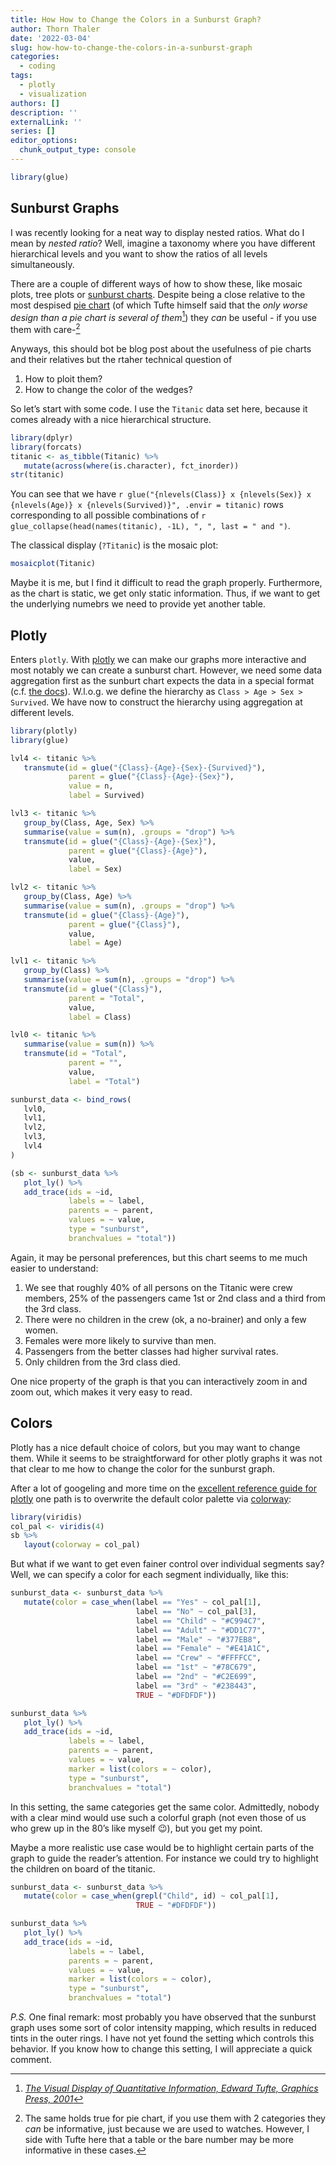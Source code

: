 ```yaml
---
title: How How to Change the Colors in a Sunburst Graph?
author: Thorn Thaler
date: '2022-03-04'
slug: how-how-to-change-the-colors-in-a-sunburst-graph
categories:
  - coding
tags:
  - plotly
  - visualization
authors: []
description: ''
externalLink: ''
series: []
editor_options: 
  chunk_output_type: console
---
```


```r
library(glue)
```


## Sunburst Graphs

I was recently looking for a neat way to display nested ratios. What do I mean by 
*nested ratio*? Well, imagine a taxonomy where you have different hierarchical levels 
and you want to show the ratios of all levels simultaneously. 

There are a couple of different ways of how to show these, like mosaic plots, tree plots
or [sunburst charts](https://www.anychart.com/de/chartopedia/chart-type/sunburst-chart/).
Despite being a close relative to the most despised 
[pie chart](https://www.anychart.com/chartopedia/chart-type/pie-chart/) (of which Tufte
himself said that the *only worse design than a pie chart is several of them*^[*[The 
Visual Display of Quantitative Information, Edward Tufte, Graphics Press, 
2001](http://84.89.132.1/~michael/visualdata/tufte-aesthetics_and_technique.pdf)*]) they 
*can* be useful - if you use them with care-^[The same holds true for pie chart, if you use
them with 2 categories they *can* be informative, just because we are used to watches.
However, I side with Tufte here that a table or the bare number may be more informative in
these cases.]

Anyways, this should bot be blog post about the usefulness of pie charts and their 
relatives but the rtaher technical question of

1. How to ploit them?
1. How to change the color of the wedges?

So let's start with some code. I use the `Titanic` data set here, because it comes 
already with a nice hierarchical structure.

```r
library(dplyr)
library(forcats)
titanic <- as_tibble(Titanic) %>% 
   mutate(across(where(is.character), fct_inorder))
str(titanic)
```

You can see that we have 
`r glue("{nlevels(Class)} x {nlevels(Sex)} x {nlevels(Age)} x {nlevels(Survived)}", .envir = titanic)` rows corresponding to all possible combinations of 
`r glue_collapse(head(names(titanic), -1L), ", ", last = " and ")`.

The classical display (`?Titanic`) is the mosaic plot:

```r
mosaicplot(Titanic)
```

Maybe it is me, but I find it difficult to read the graph properly. Furthermore, as the 
chart is static, we get only static information. Thus, if we want to get the underlying
numebrs we need to provide yet another table.

## Plotly

Enters `plotly`. With [plotly](https://plotly.com/r/) we can make our graphs more 
interactive and most notably we can create a sunburst chart. However, we need some
data aggregation first as the sunburt chart expects the data in a special format 
(c.f. [the docs](https://plotly.com/r/sunburst-charts/)). W.l.o.g. we define the
hierarchy as `Class > Age > Sex > Survived`. We have now to construct the hierarchy
using aggregation at different levels.

```r
library(plotly)
library(glue)

lvl4 <- titanic %>% 
   transmute(id = glue("{Class}-{Age}-{Sex}-{Survived}"),
             parent = glue("{Class}-{Age}-{Sex}"),
             value = n,
             label = Survived)

lvl3 <- titanic %>% 
   group_by(Class, Age, Sex) %>% 
   summarise(value = sum(n), .groups = "drop") %>% 
   transmute(id = glue("{Class}-{Age}-{Sex}"),
             parent = glue("{Class}-{Age}"),
             value,
             label = Sex)

lvl2 <- titanic %>% 
   group_by(Class, Age) %>% 
   summarise(value = sum(n), .groups = "drop") %>% 
   transmute(id = glue("{Class}-{Age}"),
             parent = glue("{Class}"),
             value,
             label = Age)

lvl1 <- titanic %>% 
   group_by(Class) %>% 
   summarise(value = sum(n), .groups = "drop") %>% 
   transmute(id = glue("{Class}"),
             parent = "Total",
             value,
             label = Class)

lvl0 <- titanic %>% 
   summarise(value = sum(n)) %>% 
   transmute(id = "Total",
             parent = "",
             value,
             label = "Total")

sunburst_data <- bind_rows(
   lvl0,
   lvl1,
   lvl2,
   lvl3,
   lvl4
)

(sb <- sunburst_data %>% 
   plot_ly() %>% 
   add_trace(ids = ~id,
             labels = ~ label,
             parents = ~ parent,
             values = ~ value,
             type = "sunburst",
             branchvalues = "total"))
```

Again, it may be personal preferences, but this chart seems to me much easier to 
understand:

1. We see that roughly 40% of all persons on the Titanic were crew members, 25% of the
passengers came 1st or 2nd class and a third from the 3rd class.
1. There were no children in the crew (ok, a no-brainer) and only a few women.
1. Females were more likely to survive than men.
1. Passengers from the better classes had higher survival rates.
1. Only children from the 3rd class died.

One nice property of the graph is that you can interactively zoom in and zoom out, which 
makes it very easy to read.

## Colors

Plotly has a nice default choice of colors, but you may want to change them. While it
seems to be straightforward for other plotly graphs it was not that clear to me how to 
change the color for the sunburst graph.

After a lot of googeling and more time on the 
[excellent reference guide for plotly](https://plotly.com/r/reference/) one path is to
overwrite the default color palette via 
[colorway](https://plotly.com/r/reference/#layout-colorway):


```r
library(viridis)
col_pal <- viridis(4)
sb %>% 
   layout(colorway = col_pal)
```

But what if we want to get even fainer control over individual segments say? Well, we
can specify a color for each segment individually, like this:

```r
sunburst_data <- sunburst_data %>% 
   mutate(color = case_when(label == "Yes" ~ col_pal[1],
                            label == "No" ~ col_pal[3],
                            label == "Child" ~ "#C994C7",
                            label == "Adult" ~ "#DD1C77",
                            label == "Male" ~ "#377EB8",
                            label == "Female" ~ "#E41A1C",
                            label == "Crew" ~ "#FFFFCC",
                            label == "1st" ~ "#78C679",
                            label == "2nd" ~ "#C2E699",
                            label == "3rd" ~ "#238443",
                            TRUE ~ "#DFDFDF"))

sunburst_data %>% 
   plot_ly() %>% 
   add_trace(ids = ~id,
             labels = ~ label,
             parents = ~ parent,
             values = ~ value,
             marker = list(colors = ~ color),
             type = "sunburst",
             branchvalues = "total")

```

In this setting, the same categories get the same color. Admittedly, nobody with a 
clear mind would use such a colorful graph (not even those of us who grew up in the 80's 
like myself 😉), but you get my point.

Maybe a more realistic use case would be to highlight certain parts of the graph to guide
the reader's attention. For instance we could try to highlight the children on board of 
the titanic.

```r
sunburst_data <- sunburst_data %>% 
   mutate(color = case_when(grepl("Child", id) ~ col_pal[1],
                            TRUE ~ "#DFDFDF"))

sunburst_data %>% 
   plot_ly() %>% 
   add_trace(ids = ~id,
             labels = ~ label,
             parents = ~ parent,
             values = ~ value,
             marker = list(colors = ~ color),
             type = "sunburst",
             branchvalues = "total")

```

*P.S.* One final remark: most probably you have observed that the sunburst graph uses some sort
of color intensity mapping, which results in reduced tints in the outer rings. I have
not yet found the setting which controls this behavior. If you know how to change this
setting, I will appreciate a quick comment.
